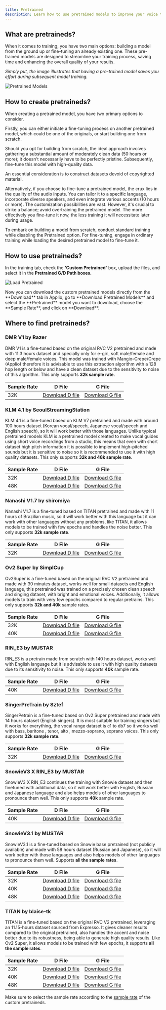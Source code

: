 ```yaml
---
title: Pretrained
description: Learn how to use pretrained models to improve your voice training results
---
```



## What are pretraineds?

When it comes to training, you have two main options: building a model from the ground up or fine-tuning an already existing one. These pre-trained models are designed to streamline your training process, saving time and enhancing the overall quality of your results.

_Simply put, the image illustrates that having a pre-trained model saves you effort during subsequent model training._

![Pretrained Models](/images/pretrained.png)

## How to create pretraineds?

When creating a pretrained model, you have two primary options to consider.

Firstly, you can either initiate a fine-tuning process on another pretrained model, which could be one of the originals, or start building one from scratch.

Should you opt for building from scratch, the ideal approach involves gathering a substantial amount of moderately clean data (50 hours or more); it doesn't necessarily have to be perfectly pristine. Subsequently, fine-tune this model with high-quality data.

An essential consideration is to construct datasets devoid of copyrighted material.

Alternatively, if you choose to fine-tune a pretrained model, the crux lies in the quality of the audio inputs. You can tailor it to a specific language, incorporate diverse speakers, and even integrate various accents (10 hours or more). The customization possibilities are vast. However, it's crucial to strike a balance; avoid overtraining the pretrained model. The more effectively you fine-tune it now, the less training it will necessitate later during usage.

To embark on building a model from scratch, conduct standard training while disabling the Pretrained option. For fine-tuning, engage in ordinary training while loading the desired pretrained model to fine-tune it.

## How to use pretraineds?

In the training tab, check the **'Custom Pretrained'** box, upload the files, and select it in the **Pretrained G/D Path boxes**.

![Load Pretrained](/images/load-pretrained.png)

<Aside type="note">
Now you can download the custom pretrained models directly from the **Download** tab in Applio, go to **Download Pretrained Models** and select the **Pretrained** model you want to download, choose the **Sample Rate**, and click on **Download**.
</Aside>

## Where to find pretraineds?

### DMR V1 by Razer
DMR V1 is a fine-tuned based on the original RVC V2 pretrained and made with 11.3 hours dataset and specially only for e-girl, soft male/female and deep male/female voices. This model was trained with Mangio-Crepe/Crepe (Applio) therefore it is advisable to use this extraction algorithm with a 128 hop length or below and have a clean dataset due to the sensitivity to noise of this algorithm. This only supports **32k sample rate**.

| Sample Rate | D File | G File |
|-------------|--------|--------|
| 32K | [Download D file](https://huggingface.co/Razer112/DMR_Pretrain/resolve/main/D_DMR-V1.pth?download=true) | [Download G file](https://huggingface.co/Razer112/DMR_Pretrain/resolve/main/G_DMR-V1.pth?download=true) |

### KLM 4.1 by SeoulStreamingStation

KLM 4.1 is a fine-tuned based on KLM V7 pretrained and made with around 100 hours dataset (Korean vocal/speech, Japanese vocal/speech and English speech), so it will work better with those languages. Unlike typical pretrained models KLM is a pretrained model created to make vocal guides using short voice recordings from a studio, this means that even with short dataset high pitch information it is possible to implement high-pitched sounds but it is sensitive to noise so it is recommended to use it with high quality datasets. This only supports **32k and 48k sample rate**.

| Sample Rate | D File | G File |
|-------------|--------|--------|
| 32K | [Download D file](https://huggingface.co/SeoulStreamingStation/KLM4.1/resolve/main/D_KLM41_32k.pth?download=true) | [Download G file](https://huggingface.co/SeoulStreamingStation/KLM4.1/resolve/main/G_KLM41_32k.pth?download=true) |
| 48K | [Download D file](https://huggingface.co/SeoulStreamingStation/KLM4.1/resolve/main/D_KLM41_48k.pth?download=true) | [Download G file](https://huggingface.co/SeoulStreamingStation/KLM4.1/resolve/main/G_KLM41_48k.pth?download=true) |

### Nanashi V1.7 by shiromiya

Nanashi V1.7 is a fine-tuned based on TITAN pretrained and made with 11 hours of Brazilian music, so it will work better with this language but it can work with other languages without any problems, like TITAN, it allows models to be trained with few epochs and handles the noise better. This only supports **32k sample rate**.

| Sample Rate | D File | G File |
|-------------|--------|--------|
| 32K | [Download D file](https://huggingface.co/shiromiya/nanashi-pretrain/resolve/main/v1.7/D_nanashi_v1_7.pth?download=true) | [Download G file](https://huggingface.co/shiromiya/nanashi-pretrain/resolve/main/v1.7/G_nanashi_v1_7.pth?download=true) |

### Ov2 Super by SimplCup

Ov2Super is a fine-tuned based on the original RVC V2 pretrained and made with 30 minutes dataset, works well for small datasets and English language, this pretrained was trained on a precisely chosen clean speech and singing dataset, with bright and emotional voices. Additionally, it allows models to train with very few epochs compared to regular pretrains. This only supports **32k and 40k** sample rates.

| Sample Rate | D File | G File |
|-------------|--------|--------|
| 32K | [Download D file](https://huggingface.co/ORVC/Ov2Super/resolve/main/f0Ov2Super32kD.pth?download=true) | [Download G file](https://huggingface.co/ORVC/Ov2Super/resolve/main/f0Ov2Super32kG.pth?download=true) |
| 40K | [Download D file](https://huggingface.co/ORVC/Ov2Super/resolve/main/f0Ov2Super40kD.pth?download=true) | [Download G file](https://huggingface.co/ORVC/Ov2Super/resolve/main/f0Ov2Super40kG.pth?download=true) |

### RIN_E3 by MUSTAR

RIN_E3 is a pretrain made from scratch with 140 hours dataset, works well with English language but it is advisable to use it with high quality datasets due to its sensitivity to noise. This only supports **40k** sample rate.

| Sample Rate | D File | G File |
|-------------|--------|--------|
| 40K | [Download D file](https://huggingface.co/MUSTAR/RIN_E3/resolve/main/RIN_E3_D.pth?download=true) | [Download G file](https://huggingface.co/MUSTAR/RIN_E3/resolve/main/RIN_E3_G.pth?download=true) |

### SingerPreTrain by Sztef

SingerPetrain is a fine-tuned based on Ov2 Super pretrained and made with 14 hours dataset (English singers). It is most suitable for training singers but it works for everything, the vocal range dataset is c1 to db7 so it works well with bass, baritone , tenor, alto , mezzo-soprano, soprano voices. This only supports **32k sample rate**.

| Sample Rate | D File | G File |
|-------------|--------|--------|
| 32K | [Download D file](https://huggingface.co/Sztef/SingerPreTrained/resolve/main/update/f0D_SingerPreTrain.pth?download=true) | [Download G file](https://huggingface.co/Sztef/SingerPreTrained/resolve/main/update/f0G_SingerPreTrain.pth?download=true) |

### SnowieV3 X RIN_E3 by MUSTAR

SnowieV3 X RIN_E3 continues the training with Snowie dataset and then finetuned with additional data, so it will work better with English, Russian and Japanese language and also helps models of other languages to pronounce them well. This only supports **40k** sample rate.

| Sample Rate | D File | G File |
|-------------|--------|--------|
| 40K | [Download D file](https://huggingface.co/MUSTAR/SnowieV3.1-X-RinE3-40K/resolve/main/D_Snowie-X-Rin_40k.pth?download=true) | [Download G file](https://huggingface.co/MUSTAR/SnowieV3.1-X-RinE3-40K/resolve/main/G_Snowie-X-Rin_40k.pth?download=true) |

### SnowieV3.1 by MUSTAR

SnowieV3.1 is a fine-tuned based on Snowie base pretrained (not publicly available) and made with 58 hours dataset (Russian and Japanese), so it will work better with those languages and also helps models of other languages to pronounce them well. Supports **all the sample rates**.

| Sample Rate | D File | G File |
|-------------|--------|--------|
| 32K | [Download D file](https://huggingface.co/MUSTAR/SnowieV3.1-32k/resolve/main/D_SnowieV3.1_32k.pth?download=true) | [Download G file](https://huggingface.co/MUSTAR/SnowieV3.1-32k/resolve/main/G_SnowieV3.1_32k.pth?download=true) |
| 40K | [Download D file](https://huggingface.co/MUSTAR/SnowieV3.1-40k/resolve/main/D_SnowieV3.1_40k.pth?download=true) | [Download G file](https://huggingface.co/MUSTAR/SnowieV3.1-40k/resolve/main/G_SnowieV3.1_40k.pth?download=true) |
| 48K | [Download D file](https://huggingface.co/MUSTAR/SnowieV3.1-48k/resolve/main/D_SnowieV3.1_48k.pth?download=true) | [Download G file](https://huggingface.co/MUSTAR/SnowieV3.1-48k/resolve/main/G_SnowieV3.1_48k.pth?download=true) |

### TITAN by blaise-tk

TITAN is a fine-tuned based on the original RVC V2 pretrained, leveraging an 11.15-hours dataset sourced from Expresso. It gives cleaner results compared to the original pretrained, also handles the accent and noise better due to its robustness, being able to generate high quality results. Like Ov2 Super, it allows models to be trained with few epochs, it supports **all the sample rates**.

| Sample Rate | D File | G File |
|-------------|--------|--------|
| 32K | [Download D file](https://huggingface.co/blaise-tk/TITAN/resolve/main/models/medium/32k/pretrained/D-f032k-TITAN-Medium.pth?download=true) | [Download G file](https://huggingface.co/blaise-tk/TITAN/resolve/main/models/medium/32k/pretrained/G-f032k-TITAN-Medium.pth?download=true) |
| 40K | [Download D file](https://huggingface.co/blaise-tk/TITAN/resolve/main/models/medium/40k/pretrained/D-f040k-TITAN-Medium.pth?download=true) | [Download G file](https://huggingface.co/blaise-tk/TITAN/resolve/main/models/medium/40k/pretrained/G-f040k-TITAN-Medium.pth?download=true) |
| 48K | [Download D file](https://huggingface.co/blaise-tk/TITAN/resolve/main/models/medium/48k/pretrained/D-f048k-TITAN-Medium.pth?download=true) | [Download G file](https://huggingface.co/blaise-tk/TITAN/resolve/main/models/medium/48k/pretrained/G-f048k-TITAN-Medium.pth?download=true) |

Make sure to select the sample rate according to the [sample rate](/images/getting-started/audio-analyzer/) of the custom pretraineds.